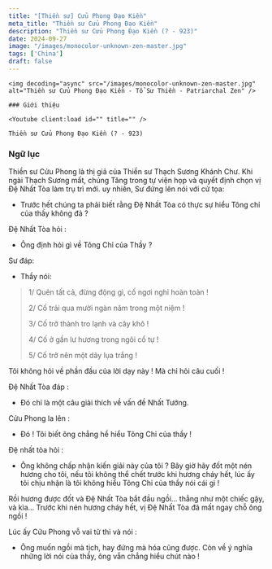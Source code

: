 ```yaml
---
title: "[Thiền sư] Cửu Phong Ðạo Kiền"
meta_title: "Thiền sư Cửu Phong Ðạo Kiền"
description: "Thiền sư Cửu Phong Ðạo Kiền (? - 923)"
date: 2024-09-27
image: "/images/monocolor-unknown-zen-master.jpg"
tags: ['China']
draft: false
---
```


<div className="grid xl:grid-cols-8 lg:grid-cols-8 md:grid-cols-2 sm:grid-cols-2 xs:grid-cols-1 gap-8 bg-body dark:bg-darkmode-body">

  <div className="lg:col-span-3 md:col-span-1">

    <img decoding="async" src="/images/monocolor-unknown-zen-master.jpg" alt="Thiền sư Cửu Phong Ðạo Kiền - Tổ Sư Thiền - Patriarchal Zen" />

    ### Giới thiệu

    <Youtube client:load id="" title="" />

    Thiền sư Cửu Phong Ðạo Kiền (? - 923)

</div>

<div className="lg:col-span-5 md:col-span-1">

  ### Ngữ lục

  Thiền sư Cửu Phong là thị giả của Thiền sư Thạch Sương Khánh Chư.
  Khi ngài Thạch Sương mất, chúng Tăng trong tự viện họp và quyết định chọn vị Đệ Nhất Tòa làm trụ trì mới.
  uy nhiên, Sư đứng lên nói với cử tọa:

  - Trước hết chúng ta phải biết rằng Đệ Nhất Tòa có thực sự hiểu Tông chỉ của thầy không đả ?

  Đệ Nhất Tòa hỏi :

  - Ông định hỏi gì về Tông Chỉ của Thầy ?

  Sư đáp:

  - Thầy nói:

  > 1/ Quên tất cả, đừng động gì, cố ngơi nghỉ hoàn toàn !
  >
  >  2/ Cố trải qua mười ngàn năm trong một niệm !
  >
  > 3/ Cố trở thành tro lạnh và cây khô !
  >
  > 4/ Cố ở gần lư hương trong ngôi cổ tự !
  >
  > 5/ Cố trở nên một dãy lụa trắng !

  Tôi không hỏi về phần đầu của lời dạy này ! Mà chỉ hỏi câu cuối !

  Đệ Nhất Tòa đáp :

  - Đó chỉ là một câu giải thích về vấn đề Nhất Tướng.

  Cửu Phong la lên :

  - Đó ! Tôi biết ông chẳng hề hiểu Tông Chỉ của thầy !

  Đệ nhất tòa hỏi :

  - Ông không chấp nhận kiến giải này của tôi ? Bây giờ hãy đốt một nén hương cho tôi, nếu tôi không thể chết trước khi hương cháy hết, lúc ấy tôi chịu nhận là tôi không hiểu Tông Chỉ của thầy nói cái gì !

  Rồi hương được đốt và Đệ Nhất Tòa bắt đầu ngồi... thẳng như một chiếc gậy, và kìa...
  Trước khi nén hương cháy hết, vị Đệ Nhất Tòa đã mất ngay chỗ ông ngồi !

  Lúc ấy Cửu Phong vỗ vai tử thi và nói :

  - Ông muốn ngồi mà tịch, hay đứng mà hóa cũng được. Còn về ý nghĩa những lời nói của thầy, ông vẫn chẳng hiểu chút nào !

  <Notice type="warning" title="cảnh ngữ">

  </Notice>

  <Notice type="tip" title="tác phẩm">

  </Notice>

  <Notice type="info" title="thông tin khác">

  </Notice>

</div>

</div>
